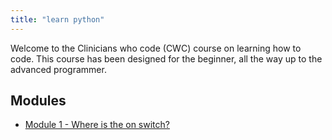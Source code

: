 ```yaml
---
title: "learn python"
---
```


Welcome to the Clinicians who code (CWC) course on learning how to code. This course has been designed for the beginner, all the way up to the advanced programmer.

## Modules

* [Module 1 - Where is the on switch?](modules/module-1/index.html)